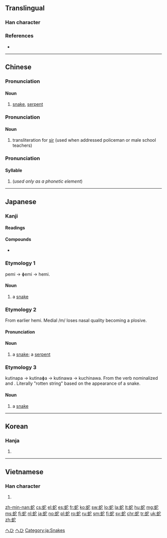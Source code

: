 ==Translingual==

===Han character===
{{Han char|rn=142|rad=虫|as=05|sn=11|four=5311<sub>1</sub>|canj=中戈十心 (LIJP)|ids=⿰[[虫]][[它]]}}

===References===
* {{Han ref|kx=1080.200|dkj=32964|dj=1548.360|hdz=42845.080|uh=86C7|ud=34503|bh=B344|bd=45892}}

----

==Chinese==
{{zh-forms}}

===Pronunciation===
{{zh-pron
|m=shé
|ma=y
|c=se4
|h=pfs=sà
|mn=choâ/siâ
|mn_note=siâ is literary
|w=3zo
|mc=y
|oc=y
|cat=n}}

====Noun====
{{zh-noun|mw=[[條]]/[[条]]}}

# {{context|Elementary Mandarin|lang=zh|sort=she2}} [[snake]], [[serpent]]
#: {{zh-usex|^耶和華 ^神 對 女人 說，你 作 的 是 什麼 事 呢？女人 說，那 蛇 引誘 我，我 就 吃 了。|And the Lord God said unto the woman, What is this that thou hast done? And the woman said, The serpent beguiled me, and I did eat.}}

===Pronunciation===
{{zh-pron
|c=soe4
|cat=n}}

====Noun====
{{zh-noun}}

# {{context|Cantonese|Hong Kong|lang=zh}} transliteration for [[sir]] (used when addressed policeman or male school teachers)

===Pronunciation===
{{zh-pron
|m=yí
|c=ji4
|cat=
}}

====Syllable====
{{head|zh|syllable}}

# (''used only as a phonetic element'')
#: {{zh-usex|蛇{yí}蛇{yí}|facile (of words); calmly; leisurely}}
#: {{zh-usex|委蛇{yí}|winding; meandering; pretending interest and sympathy}}

{{zh-cat|Reptiles}}

----

==Japanese==

===Kanji===
{{ja-kanji|grade=c|rs=虫05}}

====Readings====
{{ja-readings
|goon=[[い]] (i) {{non-joyo-reading}}, [[じゃ]] (ja), [[た]] (ta) {{non-joyo-reading}}
|kanon=[[い]] (i) {{non-joyo-reading}}, [[しゃ]] (sha) {{non-joyo-reading}}, [[た]] (ta) {{non-joyo-reading}}
|kanyoon=[[だ]] (da)
|kun=[[へび]] (hebi), [[くちなわ]] (kuchinawa)
}}

====Compounds====
* {{l|ja|蛇口|tr=[[じゃぐち]], jaguchi}}

===Etymology 1===
pemi → ɸemi → hemi.

====Noun====
{{ja-noun|へみ}}

# {{label|ja|obsolete}} a [[snake]]

===Etymology 2===
From earlier hemi. Medial /m/ loses nasal quality becoming a plosive.

====Pronunciation====
{{ja-pron|へび|acc=a|y=kun}}

====Noun====
{{ja-noun|へび}}

# a [[snake]]; a [[serpent]]

===Etymology 3===
kutinapa → kutinaɸa → kutinawa → kuchinawa. From the verb {{term|朽ちる|kuchi-|to rot}} nominalized and {{term|縄|napa|string, cord}}. Literally "rotten string" based on the appearance of a snake.

====Noun====
{{ja-noun|くちなわ|hhira=くちなは}}

# {{label|ja|obsolete}} a [[snake]]

[[Category:1000 Japanese basic words|へひ]]
[[Category:ja:Reptiles|へひ]]
[[Category:ja:Snakes]]

----

==Korean==

===Hanja===
{{ko-hanja|hangeul=[[사]], [[이]]|eumhun=|rv=sa, i|mr=sa, i|y=sa, i}}

# {{defn|lang=ko|sort=虫05}}

----

==Vietnamese==

===Han character===
{{vi-hantu|xà|rs=虫05}}

# {{defn|lang=vi|sort=虫05}}

[[zh-min-nan:蛇]]
[[cs:蛇]]
[[el:蛇]]
[[es:蛇]]
[[fr:蛇]]
[[ko:蛇]]
[[sw:蛇]]
[[lo:蛇]]
[[la:蛇]]
[[lt:蛇]]
[[hu:蛇]]
[[mg:蛇]]
[[ms:蛇]]
[[fj:蛇]]
[[nl:蛇]]
[[ja:蛇]]
[[no:蛇]]
[[pl:蛇]]
[[ro:蛇]]
[[ru:蛇]]
[[sm:蛇]]
[[fi:蛇]]
[[sv:蛇]]
[[chr:蛇]]
[[tr:蛇]]
[[uk:蛇]]
[[zh:蛇]]
